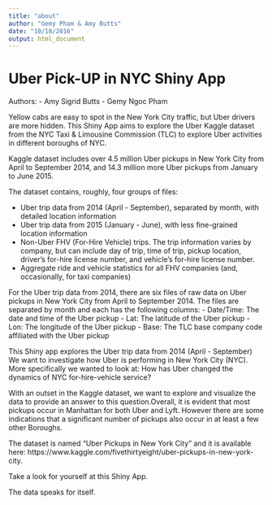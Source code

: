 ```yaml
---
title: "about"
author: "Gemy Pham & Amy Butts"
date: "10/18/2016"
output: html_document
---
```

Uber Pick-UP in NYC Shiny App 
==================================
Authors: 
  - Amy Sigrid Butts 
  - Gemy Ngoc Pham

Yellow cabs are easy to spot in the New York City traffic, but Uber drivers are more hidden. This Shiny App aims to explore the Uber Kaggle dataset from  the NYC Taxi & Limousine Commission (TLC)  to explore Uber activities in different boroughs of NYC. 

Kaggle dataset includes  over 4.5 million Uber pickups in New York City from April to September 2014, and 14.3 million more Uber pickups from January to June 2015. 

The dataset contains, roughly, four groups of files:

- Uber trip data from 2014 (April - September), separated by month, with detailed location information
- Uber trip data from 2015 (January - June), with less fine-grained location information
- Non-Uber FHV (For-Hire Vehicle) trips. The trip information varies by company, but can include day of trip, time of trip, pickup location, driver's for-hire license number, and vehicle's for-hire license number.
- Aggregate ride and vehicle statistics for all FHV companies (and, occasionally, for taxi companies)

For the Uber trip data from 2014, there are six files of raw data on Uber pickups in New York City from April to September 2014. The files are separated by month and each has the following columns:
- Date/Time: The date and time of the Uber pickup
- Lat: The latitude of the Uber pickup
- Lon: The longitude of the Uber pickup
- Base: The TLC base company code affiliated with the Uber pickup

This Shiny app explores the Uber trip data from 2014 (April - September)
We want to investigate how Uber is performing in New York City (NYC). More specifically we wanted to look at: 
How has Uber changed the dynamics of NYC for-hire-vehicle service?
 
With an outset in the Kaggle dataset, we want to explore and visualize the data to provide an answer to this question.Overall, it is evident that most pickups occur in Manhattan for both Uber and Lyft. However there are some indications that a significant number of pickups also occur in at least a few other Boroughs.

The dataset is named "Uber Pickups in New York City" and it is available here: https://www.kaggle.com/fivethirtyeight/uber-pickups-in-new-york-city. 


Take a look for yourself at this Shiny App. 

The data speaks for itself. 


